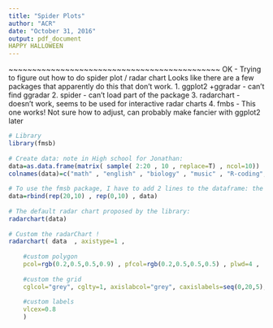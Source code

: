 ---
title: "Spider Plots"
author: "ACR"
date: "October 31, 2016"
output: pdf_document
HAPPY HALLOWEEN
---


~~~~~~~~~~~~~~~~~~~~~~~~~~~~~~~~~~~~~~~~~~~~~
OK - Trying to figure out how to do spider plot / radar chart
Looks like there are a few packages that apparently do this that don't work. 
1. ggplot2 +ggradar - can't find ggradar
2. spider - can't load part of the package
3. radarchart - doesn't work, seems to be used for interactive radar charts
4. fmbs - This one works!  Not sure how to adjust, can probably make fancier with ggplot2 later
```{r fmsb}
# Library
library(fmsb)
 
# Create data: note in High school for Jonathan:
data=as.data.frame(matrix( sample( 2:20 , 10 , replace=T) , ncol=10))
colnames(data)=c("math" , "english" , "biology" , "music" , "R-coding", "data-viz" , "french" , "physic", "statistic", "sport" )
 
# To use the fmsb package, I have to add 2 lines to the dataframe: the max and min of each topic to show on the plot!
data=rbind(rep(20,10) , rep(0,10) , data)
 
# The default radar chart proposed by the library:
radarchart(data)
 
# Custom the radarChart !
radarchart( data  , axistype=1 , 
 
    #custom polygon
    pcol=rgb(0.2,0.5,0.5,0.9) , pfcol=rgb(0.2,0.5,0.5,0.5) , plwd=4 , 
 
    #custom the grid
    cglcol="grey", cglty=1, axislabcol="grey", caxislabels=seq(0,20,5), cglwd=0.8,
 
    #custom labels
    vlcex=0.8 
    )
```


